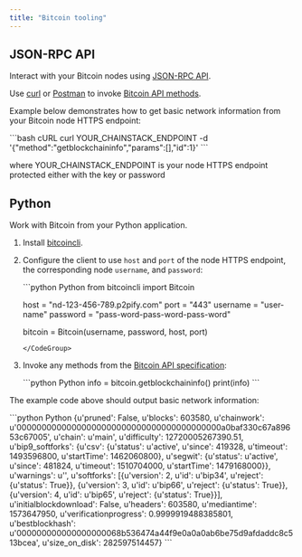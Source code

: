 ```yaml
---
title: "Bitcoin tooling"
---
```


## JSON-RPC API

Interact with your Bitcoin nodes using [JSON-RPC API](https://en.bitcoin.it/wiki/API_reference_\(JSON-RPC\)#JSON-RPC).

Use [curl](https://curl.haxx.se) or [Postman](https://www.getpostman.com) to invoke [Bitcoin API methods](https://bitcoin.org/en/developer-reference#bitcoin-core-apis).

Example below demonstrates how to get basic network information from your Bitcoin node HTTPS endpoint:

<CodeGroup>
  ```bash cURL
  curl YOUR_CHAINSTACK_ENDPOINT -d '{"method":"getblockchaininfo","params":[],"id":1}'
  ```
</CodeGroup>

where YOUR\_CHAINSTACK\_ENDPOINT is your node HTTPS endpoint protected either with the key or password

## Python

Work with Bitcoin from your Python application.

1. Install [bitcoincli](https://github.com/chainstack/bitcoincli).
2. Configure the client to use `host` and `port` of the node HTTPS endpoint, the corresponding node `username`, and `password`:

   <CodeGroup>
     ```python Python
     from bitcoincli import Bitcoin

     host = "nd-123-456-789.p2pify.com"
     port = "443"
     username = "user-name"
     password = "pass-word-pass-word-pass-word"

     bitcoin = Bitcoin(username, password, host, port)
     ```
   </CodeGroup>
3. Invoke any methods from the [Bitcoin API specification](https://bitcoin.org/en/developer-reference#bitcoin-core-apis):

   <CodeGroup>
     ```python Python
     info = bitcoin.getblockchaininfo()
     print(info)
     ```
   </CodeGroup>

The example code above should output basic network information:

<CodeGroup>
  ```python Python
  {u'pruned': False, u'blocks': 603580, u'chainwork': u'00000000000000000000000000000000000000000a0baf330c67a89653c67005', u'chain': u'main', u'difficulty': 12720005267390.51, u'bip9_softforks': {u'csv': {u'status': u'active', u'since': 419328, u'timeout': 1493596800, u'startTime': 1462060800}, u'segwit': {u'status': u'active', u'since': 481824, u'timeout': 1510704000, u'startTime': 1479168000}}, u'warnings': u'', u'softforks': [{u'version': 2, u'id': u'bip34', u'reject': {u'status': True}}, {u'version': 3, u'id': u'bip66', u'reject': {u'status': True}}, {u'version': 4, u'id': u'bip65', u'reject': {u'status': True}}], u'initialblockdownload': False, u'headers': 603580, u'mediantime': 1573647950, u'verificationprogress': 0.9999919488385801, u'bestblockhash': u'000000000000000000068b536474a44f9e0a0a0ab6be75d9afdaddc8c513bcea', u'size_on_disk': 282597514457}
  ```
</CodeGroup>
